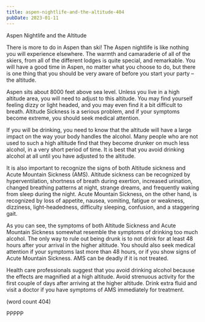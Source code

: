 ```yaml
---
title: aspen-nightlife-and-the-altitude-404
pubDate: 2023-01-11
---
```


Aspen Nightlife and the Altitude

There is more to do in Aspen than ski! The 
Aspen nightlife is like nothing you will 
experience elsewhere. The warmth and 
camaraderie of all of the skiers, from all of the 
different lodges is quite special, and remarkable. 
You will have a good time in Aspen, no matter 
what you choose to do, but there is one thing 
that you should be very aware of before you 
start your party – the altitude.

Aspen sits about 8000 feet above sea level. 
Unless you live in a high altitude area, you will 
need to adjust to this altitude. You may find 
yourself feeling dizzy or light headed, and you 
may even find it a bit difficult to breath. Altitude 
Sickness is a serious problem, and if your 
symptoms become extreme, you should seek 
medical attention.

If you will be drinking, you need to know that the 
altitude will have a large impact on the way your 
body handles the alcohol. Many people who are 
not used to such a high altitude find that they 
become drunker on much less alcohol, in a very 
short period of time. It is best that you avoid 
drinking alcohol at all until you have adjusted 
to the altitude. 

It is also important to recognize the signs of 
both Altitude sickness and Acute Mountain 
Sickness (AMS). Altitude sickness can be 
recognized by hyperventilation, shortness of 
breath during exertion, increased urination, 
changed breathing patterns at night, strange 
dreams, and frequently waking from sleep 
during the night. Acute Mountain Sickness, on 
the other hand, is recognized by loss of appetite, 
nausea, vomiting, fatigue or weakness, 
dizziness, light-headedness, difficulty sleeping, 
confusion, and a staggering gait.  

As you can see, the symptoms of both Altitude 
Sickness and Acute Mountain Sickness 
somewhat resemble the symptoms of drinking 
too much alcohol. The only way to rule out being 
drunk is to not drink for at least 48 hours after 
your arrival in the higher altitude. You should 
also seek medical attention if your symptoms 
last more than 48 hours, or if you show signs 
of Acute Mountain Sickness. AMS can be 
deadly if it is not treated.

Health care professionals suggest that you 
avoid drinking alcohol because the effects are 
magnified at a high altitude. Avoid strenuous 
activity for the first couple of days after arriving 
at the higher altitude. Drink extra fluid and visit 
a doctor if you have symptoms of AMS 
immediately for treatment.

(word count 404)

PPPPP